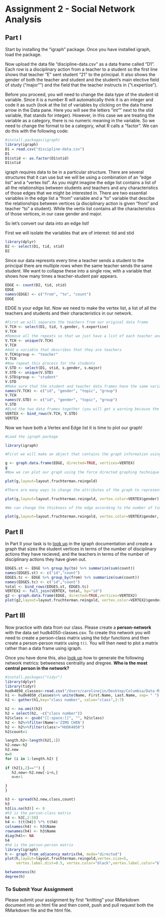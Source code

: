 # Assignment 2 - Social Network Analysis

## Part I
Start by installing the "igraph" package. Once you have installed igraph, load the package.

Now upload the data file "discipline-data.csv" as a data frame called "D1". Each row is a disciplinary action from a teacher to a student so the first line shows that teacher "E" sent student "21" to the principal. It also shows the gender of both the teacher and student and the student's main elective field of study ("major"") and the field that the teacher instructs in ("t.expertise").

Before you proceed, you will need to change the data type of the student id variable. Since it is a number R will automatically think it is an integer and code it as such (look at the list of variables by clicking on the data frame arrow in the Data pane. Here you will see the letters "int"" next to the stid variable, that stands for integer). However, in this case we are treating the variable as a category, there is no numeric meaning in the variable. So we need to change the format to be a category, what R calls a "factor". We can do this with the following code:

```r
#install.packages(igraph)
library(igraph)
D1 = read.csv("discipline-data.csv")
D1
D1$stid <- as.factor(D1$stid)
D1$stid
```

igraph requires data to be in a particular structure. There are several structures that it can use but we will be using a combination of an "edge list" and a "vertex list". As you might imagine the edge list contains a list of all the relationships between students and teachers and any characteristics of those edges that we might be interested in. There are two essential variables in the edge list a "from" variable and a "to" variable that descibe the relationships between vertices (a disciplinary action is given "from" and teacher "to" a student). While the vertix list contains all the characteristics of those vertices, in our case gender and major.

So let's convert our data into an edge list!

First we will isolate the variables that are of interest: tid and stid

```r
library(dplyr)
D2 <- select(D1, tid, stid)
D2
```

Since our data represnts every time a teacher sends a student to the principal there are multiple rows when the same teacher sends the same student. We want to collapse these into a single row, with a variable that shows how many times a teacher-student pair appears.

```r

EDGE <- count(D2, tid, stid)
EDGE
names(EDGE) <- c("from", "to", "count")
EDGE
```

EDGE is your edge list. Now we need to make the vertex list, a list of all the teachers and students and their characteristics in our network.

```r

#First we will separate the teachers from our original data frame
V.TCH <- select(D1, tid, t.gender, t.expertise)
V.TCH
#Remove all the repeats so that we just have a list of each teacher and their characteristics
V.TCH <- unique(V.TCH)
V.TCH
#Add a variable that describes that they are teachers
V.TCH$group <- "teacher"
V.TCH
#Now repeat this process for the students
V.STD <- select(D1, stid, s.gender, s.major)
V.STD <- unique(V.STD)
V.STD$group <- "student"
V.STD
#Make sure that the student and teacher data frames have the same variables names
names(V.TCH) <- c("id", "gender", "topic", "group")
V.TCH
names(V.STD) <- c("id", "gender", "topic", "group")
V.STD
#Bind the two data frames together (you will get a warning because the teacher data frame has 5 types of id (A,B,C,D,E) and the student has 25 (1-30), this isn't a problem)
VERTEX <- bind_rows(V.TCH, V.STD)
VERTEX
```

Now we have both a Vertex and Edge list it is time to plot our graph!

```r
#Load the igraph package

library(igraph)

#First we will make an object that contains the graph information using our two dataframes EDGE and VERTEX. Notice that we have made "directed = TRUE" - our graph is directed since discipline is being given from a teacher to a student.

g <- graph.data.frame(EDGE, directed=TRUE, vertices=VERTEX)
g
#Now we can plot our graph using the force directed graphing technique - our old friend Fruchertman-Reingold!

plot(g,layout=layout.fruchterman.reingold)

#There are many ways to change the attributes of the graph to represent different characteristics of the newtork. For example, we can color the nodes according to gender.

plot(g,layout=layout.fruchterman.reingold, vertex.color=VERTEX$gender)

#We can change the thickness of the edge according to the number of times a particular teacher has sent a particular student to the principal.

plot(g,layout=layout.fruchterman.reingold, vertex.color=VERTEX$gender, edge.width=EDGE$count)

````

## Part II

In Part II your task is to [look up](http://igraph.org/r/) in the igraph documentation and create a graph that sizes the student vertices in terms of the number of disciplinary actions they have recieved, and the teachers in terms of the number of disciplinary actions they have given out.

```r
EDGES.st <- EDGE %>% group_by(to) %>% summarize(sum(count))
names(EDGES.st) <- c("id","count")
EDGES.tc <- EDGE %>% group_by(from) %>% summarize(sum(count))
names(EDGES.tc) <- c("id","count")
total <- bind_rows(EDGES.st, EDGES.tc)
VERTEX2 <- full_join(VERTEX, total, by="id")
g2 <- graph.data.frame(EDGE, directed=TRUE,vertices=VERTEX2)
plot(g2,layout=layout.fruchterman.reingold, vertex.color=VERTEX2$gender)
```
## Part III

Now practice with data from our class. Please create a **person-network** with the data set hudk4050-classes.csv. To create this network you will need to create a person-class matrix using the tidyr functions and then create a person-person matrix using `t()`. You will then need to plot a matrix rather than a data frame using igraph.

Once you have done this, also [look up](http://igraph.org/r/) how to generate the following network metrics: betweeness centrality and dregree. **Who is the most central person in the network?**

```r
#install.packages("tidyr")
library(dplyr)
library(tidyr)
hudk4050_classes<-read.csv("/Users/carolinejin/Desktop/Columbia/Data Mining/assignment2/hudk4050-classes.csv")
h1 <- hudk4050_classes%>% unite(Name, First.Name, Last.Name, sep= " ")
h2 <- gather(h1,key="class number", value="class",2:7)

h2 <- na.omit(h2)
h2 = select(h2, -c("class number"))
h2$class <- gsub("[[:space:]]", "", h2$class)
h2 <- h2%>%filter(Name!='ZIMO CHEN')
h2 <- h2%>%filter(class!="HUDK4050")
h2$count=1

length.h2<-length(h2[,1])
h2.new<-h2
h2.new
n=0
for (i in 1:length.h2) {
  
if (h2[i,2]=="") { 
   h2.new<-h2.new[-i+n,]
   n=n+1

}
}

h3 <- spread(h2.new,class,count)
h3
h3[is.na(h3)] <- 0
#h3 is the person-class matrix
h4 <- h3[,2:59]
h4 <- t(t(h4)) %*% t(h4)
colnames(h4) <- h3$Name
rownames(h4) <- h3$Name
diag(h4)<- NA
h4
#h4 is the person-person matrix
library(igraph)
h <- graph_from_adjacency_matrix(h4, mode="directed")
plot(h,layout=layout.fruchterman.reingold,vertex.size=5,
     vertex.label.dist=0.5, vertex.color="black",vertex.label.color="blue" ,edge.arrow.size=0.1)

betweenness(h)
degree(h)
```

### To Submit Your Assignment

Please submit your assignment by first "knitting" your RMarkdown document into an html file and then comit, push and pull request both the RMarkdown file and the html file.


